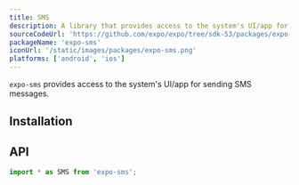 ```yaml
---
title: SMS
description: A library that provides access to the system's UI/app for sending SMS messages.
sourceCodeUrl: 'https://github.com/expo/expo/tree/sdk-53/packages/expo-sms'
packageName: 'expo-sms'
iconUrl: '/static/images/packages/expo-sms.png'
platforms: ['android', 'ios']
---
```



`expo-sms` provides access to the system's UI/app for sending SMS messages.

## Installation

<APIInstallSection />

## API

```js
import * as SMS from 'expo-sms';
```

<APISection packageName="expo-sms" apiName="SMS" />
